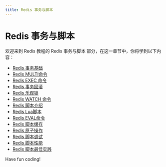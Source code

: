 ```yaml
---
title: Redis 事务与脚本
---
```


# Redis 事务与脚本

欢迎来到 Redis 教程的 Redis 事务与脚本 部分，在这一章节中，你将学到以下内容：

- [Redis 事务基础](./0-redis-transaction-basics.mdx)
- [Redis MULTI命令](./1-redis-multi-command.mdx)
- [Redis EXEC 命令](./2-redis-exec-command.mdx)
- [Redis 事务回滚](./3-redis-transaction-rollback.mdx)
- [Redis 乐观锁](./4-redis-optimistic-lock.mdx)
- [Redis WATCH 命令](./5-redis-watch-command.mdx)
- [Redis 脚本介绍](./6-introduction-to-the-redis-script.mdx)
- [Redis Lua脚本](./7-redis-lua-script.mdx)
- [Redis EVAL命令](./8-redis-eval-command.mdx)
- [Redis 脚本缓存](./9-redis-script-cache.mdx)
- [Redis 原子操作](./10-redis-atomic-operation.mdx)
- [Redis 脚本调试](./11-redis-script-debugging.mdx)
- [Redis 脚本性能](./12-redis-script-performance.mdx)
- [Redis 脚本最佳实践](./13-redis-scripting-best-practices.mdx)

Have fun coding!